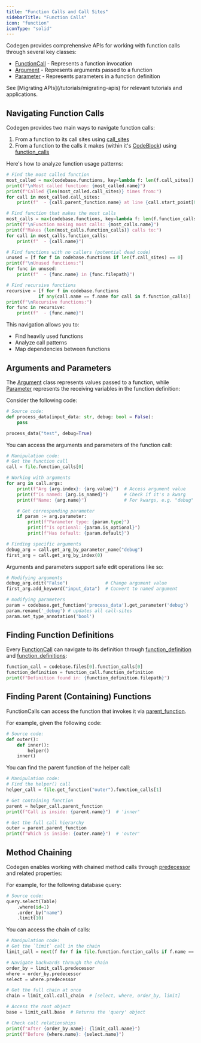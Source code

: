 ```yaml
---
title: "Function Calls and Call Sites"
sidebarTitle: "Function Calls"
icon: "function"
iconType: "solid"
---
```


Codegen provides comprehensive APIs for working with function calls through several key classes:

- [FunctionCall](../api-reference/core/FunctionCall) - Represents a function invocation
- [Argument](../api-reference/core/Argument) - Represents arguments passed to a function
- [Parameter](../api-reference/core/Parameter) - Represents parameters in a function definition

<Tip>
  See [Migrating APIs](/tutorials/migrating-apis) for relevant tutorials and
  applications.
</Tip>

## Navigating Function Calls

Codegen provides two main ways to navigate function calls:

1. From a function to its call sites using [call_sites](../api-reference/core/Function#call-sites)
2. From a function to the calls it makes (within it's [CodeBlock](../api-reference/core/CodeBlock)) using [function_calls](../api-reference/core/Function#function-calls)

Here's how to analyze function usage patterns:

```python
# Find the most called function
most_called = max(codebase.functions, key=lambda f: len(f.call_sites))
print(f"\nMost called function: {most_called.name}")
print(f"Called {len(most_called.call_sites)} times from:")
for call in most_called.call_sites:
    print(f"  - {call.parent_function.name} at line {call.start_point[0]}")

# Find function that makes the most calls
most_calls = max(codebase.functions, key=lambda f: len(f.function_calls))
print(f"\nFunction making most calls: {most_calls.name}")
print(f"Makes {len(most_calls.function_calls)} calls to:")
for call in most_calls.function_calls:
    print(f"  - {call.name}")

# Find functions with no callers (potential dead code)
unused = [f for f in codebase.functions if len(f.call_sites) == 0]
print(f"\nUnused functions:")
for func in unused:
    print(f"  - {func.name} in {func.filepath}")

# Find recursive functions
recursive = [f for f in codebase.functions
            if any(call.name == f.name for call in f.function_calls)]
print(f"\nRecursive functions:")
for func in recursive:
    print(f"  - {func.name}")
```

This navigation allows you to:

- Find heavily used functions
- Analyze call patterns
- Map dependencies between functions

## Arguments and Parameters

The [Argument](../api-reference/core/Argument) class represents values passed to a function, while [Parameter](../api-reference/core/Parameter) represents the receiving variables in the function definition:

Consider the following code:

```python
# Source code:
def process_data(input_data: str, debug: bool = False):
    pass

process_data("test", debug=True)
```

You can access the arguments and parameters of the function call:

```python
# Manipulation code:
# Get the function call
call = file.function_calls[0]

# Working with arguments
for arg in call.args:
    print(f"Arg {arg.index}: {arg.value}")  # Access argument value
    print(f"Is named: {arg.is_named}")      # Check if it's a kwarg
    print(f"Name: {arg.name}")              # For kwargs, e.g. "debug"

    # Get corresponding parameter
    if param := arg.parameter:
        print(f"Parameter type: {param.type}")
        print(f"Is optional: {param.is_optional}")
        print(f"Has default: {param.default}")

# Finding specific arguments
debug_arg = call.get_arg_by_parameter_name("debug")
first_arg = call.get_arg_by_index(0)
```

Arguments and parameters support safe edit operations like so:

```python
# Modifying arguments
debug_arg.edit("False")              # Change argument value
first_arg.add_keyword("input_data")  # Convert to named argument

# modifying parameters
param = codebase.get_function('process_data').get_parameter('debug')
param.rename('_debug') # updates all call-sites
param.set_type_annotation('bool')
```

## Finding Function Definitions

Every [FunctionCall](../api-reference/core/FunctionCall) can navigate to its definition through [function_definition](../api-reference/core/FunctionCall#function-definition) and [function_definitions](../api-reference/core/FunctionCall#function-definitions):

```python
function_call = codebase.files[0].function_calls[0]
function_definition = function_call.function_definition
print(f"Definition found in: {function_definition.filepath}")
```

## Finding Parent (Containing) Functions

FunctionCalls can access the function that invokes it via [parent_function](../api-reference/core/FunctionCall#parent-function).

For example, given the following code:

```python
# Source code:
def outer():
    def inner():
        helper()
    inner()
```

You can find the parent function of the helper call:

```python
# Manipulation code:
# Find the helper() call
helper_call = file.get_function("outer").function_calls[1]

# Get containing function
parent = helper_call.parent_function
print(f"Call is inside: {parent.name}")  # 'inner'

# Get the full call hierarchy
outer = parent.parent_function
print(f"Which is inside: {outer.name}")  # 'outer'
```

## Method Chaining

Codegen enables working with chained method calls through [predecessor](../api-reference/core/FunctionCall#predecessor) and related properties:

For example, for the following database query:

```python
# Source code:
query.select(Table)
    .where(id=1)
    .order_by("name")
    .limit(10)
```

You can access the chain of calls:

```python
# Manipulation code:
# Get the `limit` call in the chain
limit_call = next(f for f in file.function.function_calls if f.name == "limit", None)

# Navigate backwards through the chain
order_by = limit_call.predecessor
where = order_by.predecessor
select = where.predecessor

# Get the full chain at once
chain = limit_call.call_chain  # [select, where, order_by, limit]

# Access the root object
base = limit_call.base  # Returns the 'query' object

# Check call relationships
print(f"After {order_by.name}: {limit_call.name}")
print(f"Before {where.name}: {select.name}")
```
